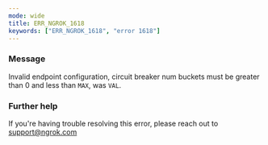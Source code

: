 ```yaml
---
mode: wide
title: ERR_NGROK_1618
keywords: ["ERR_NGROK_1618", "error 1618"]
---
```



### Message

Invalid endpoint configuration, circuit breaker num buckets must be greater than 0 and less than `MAX`, was `VAL`.

<ErrorDetails />

### Further help

If you're having trouble resolving this error, please reach out to [support@ngrok.com](mailto:support@ngrok.com?subject=Help%20with%20ERR_NGROK_1618)
